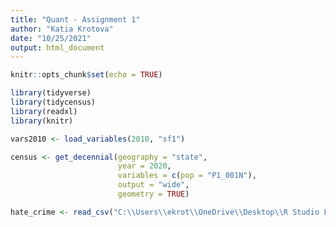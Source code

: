 ```yaml
---
title: "Quant - Assignment 1"
author: "Katia Krotova"
date: "10/25/2021"
output: html_document
---
```


```r
knitr::opts_chunk$set(echo = TRUE)
```

```r

library(tidyverse)
library(tidycensus)
library(readxl)
library(knitr)

```
```r

vars2010 <- load_variables(2010, "sf1")

```

```r

census <- get_decennial(geography = "state", 
                        year = 2020,
                        variables = c(pop = "P1_001N"),
                        output = "wide",
                        geometry = TRUE)

```
```r

hate_crime <- read_csv("C:\\Users\\ekrot\\OneDrive\\Desktop\\R Studio Final Porfolio\\Final Portfolio\\Quant_1\\Hate_Crime.csv")

```
```r



```

